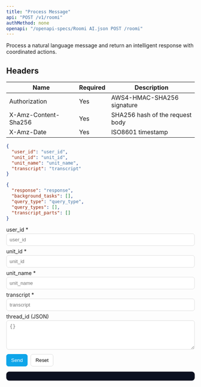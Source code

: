 ```yaml
---
title: "Process Message"
api: "POST /v1/roomi"
authMethod: none
openapi: "/openapi-specs/Roomi AI.json POST /roomi"
---
```


Process a natural language message and return an intelligent response with coordinated actions.

## Headers


| Name | Required | Description |
| --- | --- | --- |
| Authorization | Yes | AWS4-HMAC-SHA256 signature |
| X-Amz-Content-Sha256 | Yes | SHA256 hash of the request body |
| X-Amz-Date | Yes | ISO8601 timestamp |






<RequestExample>

```json Request Body
{
  "user_id": "user_id",
  "unit_id": "unit_id",
  "unit_name": "unit_name",
  "transcript": "transcript"
}
```

</RequestExample>


<ResponseExample>

```json Response
{
  "response": "response",
  "background_tasks": [],
  "query_type": "query_type",
  "query_types": [],
  "transcript_parts": []
}
```

</ResponseExample>


<!-- GeneratedFieldsUI:post_roomi -->
<Panel>
  <div id="form-post_roomi">
    <form id="f-post_roomi" style="display:block;max-width:720px">
      <label style="display:block;margin:6px 0 2px">user_id *</label><input id="fld_user_id" type="text" placeholder="user_id" style="width:100%;padding:8px;border:1px solid #ddd;border-radius:6px">
<label style="display:block;margin:6px 0 2px">unit_id *</label><input id="fld_unit_id" type="text" placeholder="unit_id" style="width:100%;padding:8px;border:1px solid #ddd;border-radius:6px">
<label style="display:block;margin:6px 0 2px">unit_name *</label><input id="fld_unit_name" type="text" placeholder="unit_name" style="width:100%;padding:8px;border:1px solid #ddd;border-radius:6px">
<label style="display:block;margin:6px 0 2px">transcript *</label><input id="fld_transcript" type="text" placeholder="transcript" style="width:100%;padding:8px;border:1px solid #ddd;border-radius:6px">
<label style="display:block;margin:6px 0 2px">thread_id (JSON)</label><textarea id="fld_thread_id_json" rows="4" placeholder="{}" style="width:100%;padding:8px;border:1px solid #ddd;border-radius:6px"></textarea>
      <div style="margin-top:12px;display:flex;gap:8px">
        <button type="submit" style="padding:8px 12px;border:1px solid #0ea5e9;border-radius:6px;background:#0ea5e9;color:#fff">Send</button>
        <button type="button" id="reset-post_roomi" style="padding:8px 12px;border:1px solid #ddd;border-radius:6px;background:#fff">Reset</button>
      </div>
    </form>
    <pre id="resp-post_roomi" style="margin-top:12px;background:#0b1020; color:#e2e8f0; padding:12px;border-radius:8px;overflow:auto"></pre>
  </div>
</Panel>

<script>
(function(){
  const form = document.getElementById('f-post_roomi');
  const out = document.getElementById('resp-post_roomi');
  const resetBtn = document.getElementById('reset-post_roomi');
  if(!form||!out) return;
  resetBtn && resetBtn.addEventListener('click', ()=>{ form.reset(); out.textContent=''; });
  form.addEventListener('submit', async (e)=>{
    e.preventDefault();
    try {
      const body = {};
{ const v = document.getElementById("fld_user_id").value; if(v!=="" || true) body["user_id"] = (String)(v); }
{ const v = document.getElementById("fld_unit_id").value; if(v!=="" || true) body["unit_id"] = (String)(v); }
{ const v = document.getElementById("fld_unit_name").value; if(v!=="" || true) body["unit_name"] = (String)(v); }
{ const v = document.getElementById("fld_transcript").value; if(v!=="" || true) body["transcript"] = (String)(v); }
{ const v = document.getElementById("fld_thread_id_json").value.trim(); if(v){ try{ body["thread_id"] = JSON.parse(v) }catch(e){ console.warn("Invalid JSON for thread_id") } } }
      const res = await fetch('https://ai-{env}-ae.roomi-services.com/v1/roomi', {
        method: 'POST',
        headers: { 'Content-Type': 'application/json' },
        body: JSON.stringify(body)
      });
      const text = await res.text();
      try { out.textContent = JSON.stringify(JSON.parse(text), null, 2); } catch { out.textContent = text; }
    } catch(err) {
      out.textContent = String(err);
    }
  });
})();
</script>
